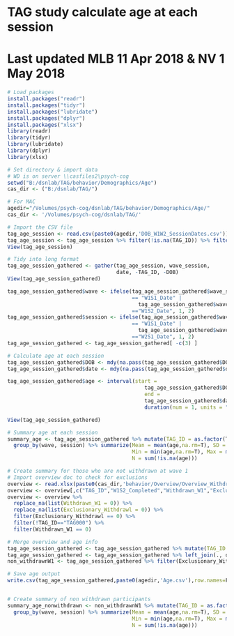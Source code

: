 # TAG study calculate age at each session
# Last updated MLB 11 Apr 2018 & NV 1 May 2018

```r
# Load packages
install.packages("readr")
install.packages("tidyr")
install.packages("lubridate")
install.packages("dplyr")
install.packages("xlsx")
library(readr)
library(tidyr)
library(lubridate)
library(dplyr)
library(xlsx)
```

```r
# Set directory & import data
# WD is on server \\casfiles2\psych-cog
setwd("B:/dsnlab/TAG/behavior/Demographics/Age")
cas_dir <- ("B:/dsnlab/TAG/")

# For MAC
agedir="/Volumes/psych-cog/dsnlab/TAG/behavior/Demographics/Age/"
cas_dir <- '/Volumes/psych-cog/dsnlab/TAG/'

# Import the CSV file
tag_age_session <- read.csv(paste0(agedir,'DOB_W1W2_SessionDates.csv'))
tag_age_session <- tag_age_session %>% filter(!is.na(TAG_ID)) %>% filter(!TAG_ID=="TAG000")
View(tag_age_session)
```

```r
# Tidy into long format
tag_age_session_gathered <- gather(tag_age_session, wave_session, 
                                   date, -TAG_ID, -DOB)
View(tag_age_session_gathered)

tag_age_session_gathered$wave <- ifelse(tag_age_session_gathered$wave_session 
                                        == "W1S1_Date" | 
                                          tag_age_session_gathered$wave_session
                                        =="W1S2_Date", 1, 2)
tag_age_session_gathered$session <- ifelse(tag_age_session_gathered$wave_session 
                                        == "W1S1_Date" | 
                                          tag_age_session_gathered$wave_session
                                        =="W2S1_Date", 1, 2)
tag_age_session_gathered <- tag_age_session_gathered[ -c(3) ]
```

```r
# Calculate age at each session
tag_age_session_gathered$DOB <- mdy(na.pass(tag_age_session_gathered$DOB))
tag_age_session_gathered$date <- mdy(na.pass(tag_age_session_gathered$date))

tag_age_session_gathered$age <- interval(start = 
                                            tag_age_session_gathered$DOB, 
                                            end = 
                                            tag_age_session_gathered$date) / 
                                            duration(num = 1, units = "years")

View(tag_age_session_gathered)
```

```r
# Summary age at each session 
summary_age <- tag_age_session_gathered %>% mutate(TAG_ID = as.factor(TAG_ID)) %>%
  group_by(wave, session) %>% summarize(Mean = mean(age,na.rm=T), SD = sd(age,na.rm=T), 
                                        Min = min(age,na.rm=T), Max = max(age,na.rm=T), 
                                        N = sum(!is.na(age)))
```

```r
# Create summary for those who are not withdrawn at wave 1
# Import overview doc to check for exclusions 
overview <- read.xlsx(paste0(cas_dir,'behavior/Overview/Overview_Withdrawn_Completed/TAG_Overview_Doc.xlsx'),1)
overview <- overview[,c("TAG_ID","W1S2_Completed","Withdrawn_W1","Exclusionary_Withdrawl")]
overview <- overview %>% 
  replace_na(list(Withdrawn_W1 = 0)) %>%
  replace_na(list(Exclusionary_Withdrawl = 0)) %>%
  filter(Exclusionary_Withdrawl == 0) %>%
  filter(!TAG_ID=="TAG000") %>%
  filter(Withdrawn_W1 == 0)

# Merge overview and age info
tag_age_session_gathered <- tag_age_session_gathered %>% mutate(TAG_ID = as.factor(TAG_ID)) 
tag_age_session_gathered <- tag_age_session_gathered %>% left_join(., overview) 
non_withdrawnW1 <- tag_age_session_gathered %>% filter(Exclusionary_Withdrawl == 0)

# Save age output
write.csv(tag_age_session_gathered,paste0(agedir,'Age.csv'),row.names=F)


# Create summary of non withdrawn participants
summary_age_nonwithdrawn <- non_withdrawnW1 %>% mutate(TAG_ID = as.factor(TAG_ID)) %>%
  group_by(wave, session) %>% summarize(Mean = mean(age,na.rm=T), SD = sd(age,na.rm=T), 
                                        Min = min(age,na.rm=T), Max = max(age,na.rm=T), 
                                        N = sum(!is.na(age)))
```

